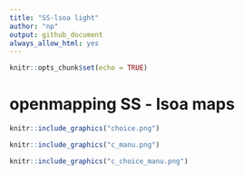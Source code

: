 ```yaml
---
title: "SS-lsoa light"
author: "np"
output: github_document
always_allow_html: yes
---
```


```r
knitr::opts_chunk$set(echo = TRUE)
```

# openmapping SS - lsoa maps
```r
knitr::include_graphics("choice.png")
```


```r
knitr::include_graphics("c_manu.png")
```

```r
knitr::include_graphics("c_choice_manu.png")
```